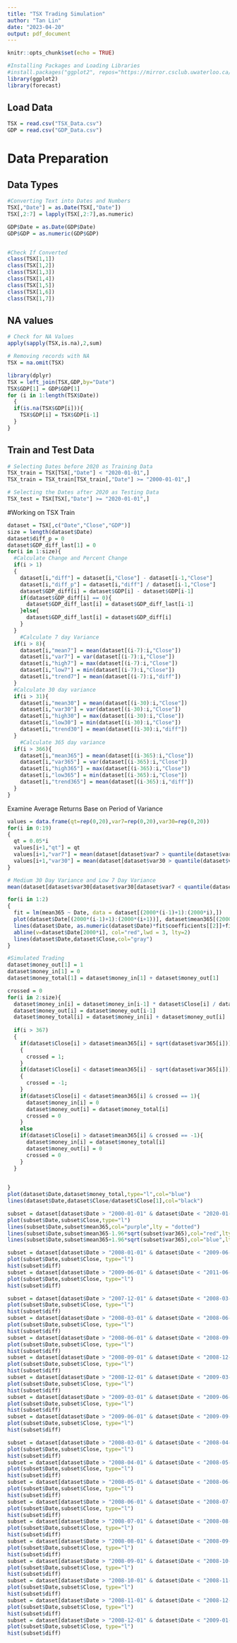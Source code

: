 ---
title: "TSX Trading Simulation"
author: "Tan Lin"
date: "2023-04-20"
output: pdf_document
---

```{r setup, include=FALSE}
knitr::opts_chunk$set(echo = TRUE)

```

```{r}

#Installing Packages and Loading Libraries
#install.packages("ggplot2", repos="https://mirror.csclub.uwaterloo.ca/CRAN/")
library(ggplot2)
library(forecast)
```


## Load Data
```{r}
TSX = read.csv("TSX_Data.csv")
GDP = read.csv("GDP_Data.csv")
```

# Data Preparation
## Data Types
```{r warning=FALSE}
#Converting Text into Dates and Numbers
TSX[,"Date"] = as.Date(TSX[,"Date"])
TSX[,2:7] = lapply(TSX[,2:7],as.numeric)

GDP$Date = as.Date(GDP$Date)
GDP$GDP = as.numeric(GDP$GDP)


#Check If Converted
class(TSX[1,1])
class(TSX[1,2])
class(TSX[1,3])
class(TSX[1,4])
class(TSX[1,5])
class(TSX[1,6])
class(TSX[1,7])
```
## NA values
```{r}
# Check for NA Values
apply(sapply(TSX,is.na),2,sum)

# Removing records with NA
TSX = na.omit(TSX)
```
```{r}
library(dplyr)
TSX = left_join(TSX,GDP,by="Date")
TSX$GDP[1] = GDP$GDP[1]
for (i in 1:length(TSX$Date))
  {
  if(is.na(TSX$GDP[i])){
    TSX$GDP[i] = TSX$GDP[i-1]
  }
}
```



## Train and Test Data
```{r}
# Selecting Dates before 2020 as Training Data
TSX_train = TSX[TSX[,"Date"] < "2020-01-01",]
TSX_train = TSX_train[TSX_train[,"Date"] >= "2000-01-01",]

# Selecting the Dates after 2020 as Testing Data
TSX_test = TSX[TSX[,"Date"] >= "2020-01-01",]
```

#Working on TSX Train
```{r}
dataset = TSX[,c("Date","Close","GDP")]
size = length(dataset$Date)
dataset$diff_p = 0
dataset$GDP_diff_last[1] = 0
for(i in 1:size){
  #Calculate Change and Percent Change
  if(i > 1)
  {
    dataset[i,"diff"] = dataset[i,"Close"] - dataset[i-1,"Close"]
    dataset[i,"diff_p"] = dataset[i,"diff"] / dataset[i-1,"Close"]
    dataset$GDP_diff[i] = dataset$GDP[i] - dataset$GDP[i-1]
    if(dataset$GDP_diff[i] == 0){
      dataset$GDP_diff_last[i] = dataset$GDP_diff_last[i-1]
    }else{
      dataset$GDP_diff_last[i] = dataset$GDP_diff[i]
    }
  }
    #Calculate 7 day Variance
  if(i > 8){
    dataset[i,"mean7"] = mean(dataset[(i-7):i,"Close"])
    dataset[i,"var7"] = var(dataset[(i-7):i,"Close"])
    dataset[i,"high7"] = max(dataset[(i-7):i,"Close"])
    dataset[i,"low7"] = min(dataset[(i-7):i,"Close"])
    dataset[i,"trend7"] = mean(dataset[(i-7):i,"diff"])
  }
  #Calculate 30 day variance
  if(i > 31){
    dataset[i,"mean30"] = mean(dataset[(i-30):i,"Close"])
    dataset[i,"var30"] = var(dataset[(i-30):i,"Close"])
    dataset[i,"high30"] = max(dataset[(i-30):i,"Close"])
    dataset[i,"low30"] = min(dataset[(i-30):i,"Close"])
    dataset[i,"trend30"] = mean(dataset[(i-30):i,"diff"])
  }
    #Calculate 365 day variance
  if(i > 366){
    dataset[i,"mean365"] = mean(dataset[(i-365):i,"Close"])
    dataset[i,"var365"] = var(dataset[(i-365):i,"Close"])
    dataset[i,"high365"] = max(dataset[(i-365):i,"Close"])
    dataset[i,"low365"] = min(dataset[(i-365):i,"Close"])
    dataset[i,"trend365"] = mean(dataset[(i-365):i,"diff"])
  }
}
```

Examine Average Returns Base on Period of Variance
```{r}
values = data.frame(qt=rep(0,20),var7=rep(0,20),var30=rep(0,20))
for(i in 0:19)
{
  qt = 0.05*i
  values[i+1,"qt"] = qt
  values[i+1,"var7"] = mean(dataset[dataset$var7 > quantile(dataset$var7, qt, na.rm=TRUE), "diff"], na.rm=TRUE)
  values[i+1,"var30"] = mean(dataset[dataset$var30 > quantile(dataset$var30, qt, na.rm=TRUE), "diff"], na.rm=TRUE)
}

# Medium 30 Day Variance and Low 7 Day Variance
mean(dataset[dataset$var30[dataset$var30[dataset$var7 < quantile(dataset$var7, 0.25, na.rm=TRUE)] > quantile(dataset$var30, 0.25, na.rm=TRUE)] < quantile(dataset$var30, 0.75, na.rm=TRUE),"diff"],na.rm=TRUE)
```
```{r}
for(i in 1:2)
{
  fit = lm(mean365 ~ Date, data = dataset[(2000*(i-1)+1):(2000*i),])
  plot(dataset$Date[(2000*(i-1)+1):(2000*(i+1))], dataset$mean365[(2000*(i-1)+1):(2000*(i+1))],type="l")
  lines(dataset$Date, as.numeric(dataset$Date)*fit$coefficients[[2]]+fit$coefficients[[1]], col="blue")
  abline(v=dataset$Date[2000*i], col="red",lwd = 3, lty=2)
  lines(dataset$Date,dataset$Close,col="gray")
}

```
```{r}
#Simulated Trading
dataset$money_out[1] = 1
dataset$money_in[1] = 0
dataset$money_total[1] = dataset$money_in[1] + dataset$money_out[1]

crossed = 0
for(i in 2:size){
  dataset$money_in[i] = dataset$money_in[i-1] * dataset$Close[i] / dataset$Close[i-1]
  dataset$money_out[i] = dataset$money_out[i-1]
  dataset$money_total[i] = dataset$money_in[i] + dataset$money_out[i]
  
  if(i > 367)
  {
    if(dataset$Close[i] > dataset$mean365[i] + sqrt(dataset$var365[i]))
    {
      crossed = 1;
    }
    if(dataset$Close[i] < dataset$mean365[i] - sqrt(dataset$var365[i]))
    {
      crossed = -1;
    }
    if(dataset$Close[i] < dataset$mean365[i] & crossed == 1){
      dataset$money_in[i] = 0
      dataset$money_out[i] = dataset$money_total[i]
      crossed = 0
    }
    else
    if(dataset$Close[i] > dataset$mean365[i] & crossed == -1){
      dataset$money_in[i] = dataset$money_total[i]
      dataset$money_out[i] = 0
      crossed = 0
    }    
  }

  
}
plot(dataset$Date,dataset$money_total,type="l",col="blue")
lines(dataset$Date,dataset$Close/dataset$Close[1],col="black")
```
```{r}
subset = dataset[dataset$Date > "2000-01-01" & dataset$Date < "2020-01-01",]
plot(subset$Date,subset$Close,type="l")
lines(subset$Date,subset$mean365,col="purple",lty = "dotted")
lines(subset$Date,subset$mean365-1.96*sqrt(subset$var365),col="red",lty = "dotted")
lines(subset$Date,subset$mean365+1.96*sqrt(subset$var365),col="blue",lty = "dotted")
```
```{r}
subset = dataset[dataset$Date > "2008-01-01" & dataset$Date < "2009-06-01",]
plot(subset$Date,subset$Close, type="l")
hist(subset$diff)
subset = dataset[dataset$Date > "2009-06-01" & dataset$Date < "2011-06-01",]
plot(subset$Date,subset$Close, type="l")
hist(subset$diff)
```
```{r}
subset = dataset[dataset$Date > "2007-12-01" & dataset$Date < "2008-03-01",]
plot(subset$Date,subset$Close, type="l")
hist(subset$diff)
subset = dataset[dataset$Date > "2008-03-01" & dataset$Date < "2008-06-01",]
plot(subset$Date,subset$Close, type="l")
hist(subset$diff)
subset = dataset[dataset$Date > "2008-06-01" & dataset$Date < "2008-09-01",]
plot(subset$Date,subset$Close, type="l")
hist(subset$diff)
subset = dataset[dataset$Date > "2008-09-01" & dataset$Date < "2008-12-01",]
plot(subset$Date,subset$Close, type="l")
hist(subset$diff)
subset = dataset[dataset$Date > "2008-12-01" & dataset$Date < "2009-03-01",]
plot(subset$Date,subset$Close, type="l")
hist(subset$diff)
subset = dataset[dataset$Date > "2009-03-01" & dataset$Date < "2009-06-01",]
plot(subset$Date,subset$Close, type="l")
hist(subset$diff)
subset = dataset[dataset$Date > "2009-06-01" & dataset$Date < "2009-09-01",]
plot(subset$Date,subset$Close, type="l")
hist(subset$diff)
```


```{r}
subset = dataset[dataset$Date > "2008-03-01" & dataset$Date < "2008-04-01",]
plot(subset$Date,subset$Close, type="l")
hist(subset$diff)
subset = dataset[dataset$Date > "2008-04-01" & dataset$Date < "2008-05-01",]
plot(subset$Date,subset$Close, type="l")
hist(subset$diff)
subset = dataset[dataset$Date > "2008-05-01" & dataset$Date < "2008-06-01",]
plot(subset$Date,subset$Close, type="l")
hist(subset$diff)
subset = dataset[dataset$Date > "2008-06-01" & dataset$Date < "2008-07-01",]
plot(subset$Date,subset$Close, type="l")
hist(subset$diff)
subset = dataset[dataset$Date > "2008-07-01" & dataset$Date < "2008-08-01",]
plot(subset$Date,subset$Close, type="l")
hist(subset$diff)
subset = dataset[dataset$Date > "2008-08-01" & dataset$Date < "2008-09-01",]
plot(subset$Date,subset$Close, type="l")
hist(subset$diff)
subset = dataset[dataset$Date > "2008-09-01" & dataset$Date < "2008-10-01",]
plot(subset$Date,subset$Close, type="l")
hist(subset$diff)
subset = dataset[dataset$Date > "2008-10-01" & dataset$Date < "2008-11-01",]
plot(subset$Date,subset$Close, type="l")
hist(subset$diff)
subset = dataset[dataset$Date > "2008-11-01" & dataset$Date < "2008-12-01",]
plot(subset$Date,subset$Close, type="l")
hist(subset$diff)
subset = dataset[dataset$Date > "2008-12-01" & dataset$Date < "2009-01-01",]
plot(subset$Date,subset$Close, type="l")
hist(subset$diff)
```

